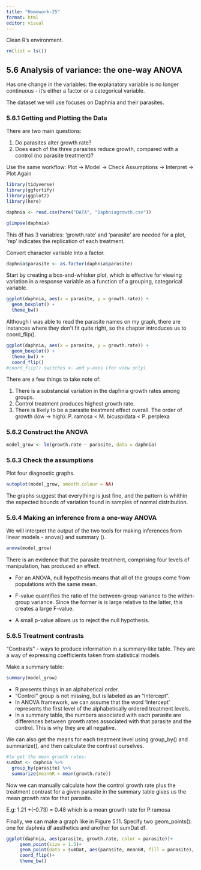 ```yaml
---
title: "Homework-25"
format: html
editor: visual
---
```


Clean R's environment.

```r
rm(list = ls())
```

## 5.6 Analysis of variance: the one-way ANOVA

Has one change in the variables: the explanatory variable is no longer continuous - it's either a factor or a categorical variable.

The dataset we will use focuses on Daphnia and their parasites.

### 5.6.1 Getting and Plotting the Data

There are two main questions:

1.  Do parasites alter growth rate?
2.  Does each of the three parasites reduce growth, compared with a control (no parasite treatment)?

Use the same workflow: Plot -\> Model -\> Check Assumptions -\> Interpret -\> Plot Again

```r
library(tidyverse)
library(ggfortify)
library(ggplot2)
library(here)
```

```r
daphnia <- read.csv(here("DATA", "Daphniagrowth.csv"))
```

```r
glimpse(daphnia)
```

This df has 3 variables: 'growth.rate' and 'parasite' are needed for a plot, 'rep' indicates the replication of each treatment.

Convert character variable into a factor.

```r
daphnia$parasite <- as.factor(daphnia$parasite)
```

Start by creating a box-and-whisker plot, which is effective for viewing variation in a response variable as a function of a grouping, categorical variable.

```r
ggplot(daphnia, aes(x = parasite, y = growth.rate)) +
  geom_boxplot() +
  theme_bw()
```

Although I was able to read the parasite names on my graph, there are instances where they don't fit quite right, so the chapter introduces us to coord_flip().

```r
ggplot(daphnia, aes(x = parasite, y = growth.rate)) +
  geom_boxplot() +
  theme_bw() +
  coord_flip()
#coord_flip() switches x- and y-axes (for view only)
```

There are a few things to take note of:

1.  There is a substancial variation in the daphnia growth rates among groups.
2.  Control treatment produces highest growth rate.
3.  There is likely to be a parasite treatment effect overall. The order of growth (low -\> high): P. ramosa \< M. bicuspidata \< P. perplexa

### 5.6.2 Construct the ANOVA

```r
model_grow <- lm(growth.rate ~ parasite, data = daphnia)
```

### 5.6.3 Check the assumptions

Plot four diagnostic graphs.

```r
autoplot(model_grow, smooth.colour = NA)
```

The graphs suggest that everything is just fine, and the pattern is whithin the expected bounds of variation found in samples of normal distribution.

### 5.6.4 Making an inference from a one-way ANOVA

We will interpret the output of the two tools for making inferences from linear models - anova() and summary ().

```r
anova(model_grow)
```

There is an evidence that the parasite treatment, comprising four levels of manipulation, has produced an effect.

-   For an ANOVA, null hypothesis means that all of the groups come from populations with the same mean.

-   F-value quantifies the ratio of the between-group variance to the within-group variance. Since the former is is large relative to the latter, this creates a large F-value.

-   A small p-value allows us to reject the null hypothesis.

### 5.6.5 Treatment contrasts

"Contrasts" - ways to produce information in a summary-like table. They are a way of expressing coefficients taken from statistical models.

Make a summary table:

```r
summary(model_grow)
```

-   R presents things in an alphabetical order.
-   "Control" group is not missing, but is labeled as an "Intercept".
-   In ANOVA framework, we can assume that the word 'Intercept' represents the first level of the alphabetically ordered treatment levels.
-   In a summary table, the numbers associated with each parasite are differences between growth rates associated with that parasite and the control. This is why they are all negative.

We can also get the means for each treatment level using group_by() and summarize(), and then calculate the contrast ourselves.

```r
#to get the mean growth rates:
sumDat <- daphnia %>%
  group_by(parasite) %>%
  summarize(meanGR = mean(growth.rate))
```

Now we can manually calculate how the control growth rate plus the treatment contrast for a given parasite in the summary table gives us the mean growth rate for that parasite.

E.g: 1.21 +(-0.73) = 0.48 which is a mean growth rate for P.ramosa

Finally, we can make a graph like in Figure 5.11. Specify two geom_points(): one for daphnia df aesthetics and another for sumDat df.

```r
ggplot(daphnia, aes(parasite, growth.rate, color = parasite))+
     geom_point(size = 1.5)+
     geom_point(data = sumDat, aes(parasite, meanGR, fill = parasite), size = 5)+
     coord_flip()+
     theme_bw()
```
